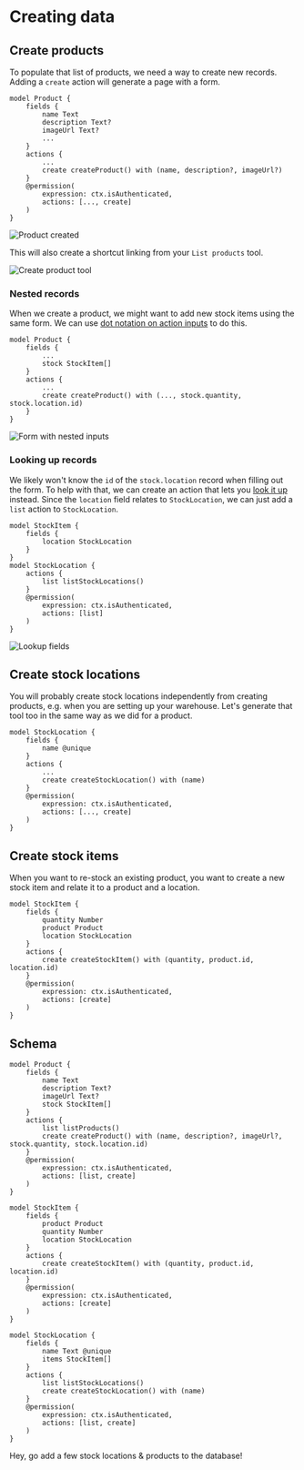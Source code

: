 
# Creating data

## Create products
To populate that list of products, we need a way to create new records. Adding a `create` action will generate a page with a form.
```keel {10,14}
model Product {
    fields {
        name Text
        description Text?
        imageUrl Text?
        ...
    }
    actions {
        ...
        create createProduct() with (name, description?, imageUrl?)
    }
    @permission(
        expression: ctx.isAuthenticated,
        actions: [..., create]
    )
}
```

![Product created](/internal-tools-tutorial-create-product.gif)

This will also create a shortcut linking from your `List products` tool.

![Create product tool](/internal-tools-tutorial-create-product-link.png)

### Nested records
When we create a product, we might want to add new stock items using the same form. We can use [dot notation on action inputs](/actions#creating-nested-records) to do this.

```keel {8}
model Product {
    fields {
        ...
        stock StockItem[]
    }
    actions {
        ...
        create createProduct() with (..., stock.quantity, stock.location.id)
    }
}
```

![Form with nested inputs](/internal-tools-tutorial-create-nested.png)

### Looking up records
We likely won't know the `id` of the `stock.location` record when filling out the form. To help with that, we can create an action that lets you [look it up](/internal-tools/lookups) instead. Since the `location` field relates to `StockLocation`, we can just add a `list` action to `StockLocation`.

```keel {8,10-13}
model StockItem {
    fields {
        location StockLocation
    }
}
model StockLocation {
    actions {
        list listStockLocations()
    }
    @permission(
        expression: ctx.isAuthenticated,
        actions: [list]
    )
}
```

![Lookup fields](/internal-tools-tutorial-lookups.gif)

## Create stock locations
You will probably create stock locations independently from creating products, e.g. when you are setting up your warehouse. Let's generate that tool too in the same way as we did for a product.
```keel {7,11}
model StockLocation {
    fields {
        name @unique
    }
    actions {
        ...
        create createStockLocation() with (name)
    }
    @permission(
        expression: ctx.isAuthenticated,
        actions: [..., create]
    )
}
```

## Create stock items
When you want to re-stock an existing product, you want to create a new stock item and relate it to a product and a location.
```keel {7-13}
model StockItem {
    fields {
        quantity Number
        product Product
        location StockLocation
    }
    actions {
        create createStockItem() with (quantity, product.id, location.id)
    }
    @permission(
        expression: ctx.isAuthenticated,
        actions: [create]
    )
}
```

## Schema

```keel filename="schema.keel" {10,14,24-30,38-45}
model Product {
    fields {
        name Text
        description Text?
        imageUrl Text?
        stock StockItem[]
    }
    actions {
        list listProducts()
        create createProduct() with (name, description?, imageUrl?, stock.quantity, stock.location.id)
    }
    @permission(
        expression: ctx.isAuthenticated,
        actions: [list, create]
    )
}

model StockItem {
    fields {
        product Product
        quantity Number
        location StockLocation
    }
    actions {
        create createStockItem() with (quantity, product.id, location.id)
    }
    @permission(
        expression: ctx.isAuthenticated,
        actions: [create]
    )
}

model StockLocation {
    fields {
        name Text @unique
        items StockItem[]
    }
    actions {
        list listStockLocations()
        create createStockLocation() with (name)
    }
    @permission(
        expression: ctx.isAuthenticated,
        actions: [list, create]
    )
}
```

<Callout emoji="👷‍♂️">
    Hey, go add a few stock locations & products to the database!
</Callout>